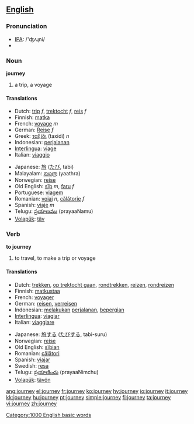 ==[[English]]==
=== Pronunciation ===
*[[w:IPA|IPA]]: /'ʤʌɻni/
*{{audio|en-us-journey.ogg|Audio (US)}}

=== Noun ===

'''journey'''

# a trip, a voyage

==== Translations ====
{{top}}
*Dutch: [[trip]] ''f'', [[trektocht]] ''f'', [[reis]] ''f''
*Finnish: [[matka]]
*French: [[voyage]] ''m''
*German: [[Reise]] ''f''
*Greek: [[ταξίδι]] (taxidi) ''n'' 
*Indonesian: [[jalan|perjalanan]]
*[[Interlingua]]: [[viage]] 
*Italian: [[viaggio]] 
{{mid}}
*Japanese: [[旅]] ([[たび]], tabi)
*Malayalam: [[യാത്ര]] (yaathra)
*Norwegian: [[reise]] 
*Old English: [[siþ|sīþ]] ''m'', [[faru]] ''f''
*Portuguese: [[viagem]] 
*Romanian: [[voiaj]] ''n'', [[călătorie]] ''f''
*Spanish: [[viaje]] ''m''
*Telugu: [[ప్రయాణము]] (prayaaNamu)
*[[Volapük]]: [[täv]]
{{bottom}}

=== Verb ===

'''to journey'''

# to travel, to make a trip or voyage

==== Translations ====
{{top}}
*Dutch: [[trekken]], [[op trektocht gaan]], [[rondtrekken]], [[reizen]], [[rondreizen]]
*Finnish: [[matkustaa]]
*French: [[voyager]] 
*German: [[reisen]], [[verreisen]]
*Indonesian: [[laku|melakukan]] [[jalan|perjalanan]], [[pergi|bepergian]]
*[[Interlingua]]: [[viagiar]] 
*Italian: [[viaggiare]] 
{{mid}}
*Japanese: [[旅]]する ([[たび]]する, tabi-suru)
*Norwegian: [[reise]] 
*Old English: [[siþian|sīþian]]
*Romanian: [[călători]]
*Spanish: [[viajar]]
*Swedish: [[resa]]
*Telugu: [[ప్రయాణించు]] (prayaaNimchu)
*[[Volapük]]: [[tävön]]
{{bottom}}

[[Category:1000 English basic words]]

[[ang:journey]]
[[el:journey]]
[[fr:journey]]
[[ko:journey]]
[[hy:journey]]
[[io:journey]]
[[it:journey]]
[[kk:journey]]
[[hu:journey]]
[[pt:journey]]
[[simple:journey]]
[[fi:journey]]
[[ta:journey]]
[[vi:journey]]
[[zh:journey]]